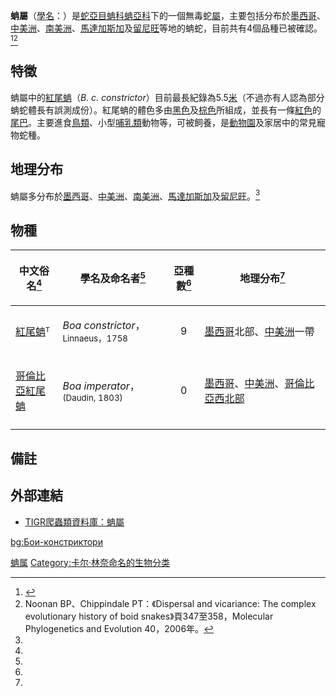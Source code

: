 {{Redirect2|Boa|这个词所指的韩国女歌手|寶兒}}
{{Automatic Taxobox
| image = Boa constrictor (2).jpg
| image_caption = [[紅尾蚺|紅尾蚺]]（''Boa constrictor''）
| taxon= Boa
| authority = [[Linnaeus|Linnaeus]]，1758
| type_species=[[紅尾蚺|紅尾蚺]]<br>''Boa constrictor''
| type_species_authority = Linnaeus，1758
| synonyms =
* ''Constrictor''<br>{{small|Lauren, 1768}}
* ''Pelophilus''<br>{{small|A.M.C. Duméril & Bibron, 1844}}
* ''Sanzinia''<br>{{small|[[約翰·愛德華·格雷|J. E. Gray, 1849]]}}
* ''Acrantophis''<br>{{small|Jan ''In'' Jan & Sordelli, 1860}}<ref name="McD99">McDiarmid RW、Campbell JA、Touré T：《Snake Species of the World: A Taxonomic and Geographic Reference, vol. 1》頁511，Herpetologists' League，1999年。ISBN 1-893777-00-6</ref>}}

'''蚺屬'''（[[學名|學名]]：{{lang|la|''Boa''}}）是[[蛇亞目|蛇亞目]][[蚺科|蚺科]][[蚺亞科|蚺亞科]]下的一個無毒蛇[[屬|屬]]，主要包括分布於[[墨西哥|墨西哥]]、[[中美洲|中美洲]]、[[南美洲|南美洲]]、[[馬達加斯加|馬達加斯加]]及[[留尼旺|留尼旺]]等地的蚺蛇，目前共有4個品種已被確認。<ref name="ITIS">{{ITIS|ID=209568|taxon=''Boa''|year=2008|date=5 July}}</ref><ref name="N&C06">Noonan BP、Chippindale PT：《Dispersal and vicariance: The complex evolutionary history of boid snakes》頁347至358，Molecular Phylogenetics and Evolution 40，2006年。</ref>

==特徵==
蚺屬中的[[紅尾蚺|紅尾蚺]]（''B. c. constrictor''）目前最長紀錄為5.5[[米_(單位)|米]]（不過亦有人認為部分蚺蛇體長有誤測成份）。紅尾蚺的體色多由[[黑色|黑色]]及[[棕色|棕色]]所組成，並長有一條[[紅色|紅色]]的[[尾巴|尾巴]]。主要進食[[鳥類|鳥類]]、小型[[哺乳類|哺乳類]]動物等，可被飼養，是[[動物園|動物園]]及家居中的常見寵物蛇種。

==地理分布==
蚺屬多分布於[[墨西哥|墨西哥]]、[[中美洲|中美洲]]、[[南美洲|南美洲]]、[[馬達加斯加|馬達加斯加]]及[[留尼旺|留尼旺]]。<ref name="McD99"/>

==物種==
{| class="wikitable"
!bgcolor="#f0f0f0"|中文俗名<ref name="ITIS"/>
!bgcolor="#f0f0f0"|學名及命名者<ref name="ITIS"/>
!bgcolor="#f0f0f0"|亞種數<ref name="ITIS"/>
!bgcolor="#f0f0f0"|地理分布<ref name="McD99"/>
|-
|[[紅尾蚺|紅尾蚺]]<font size="-1"><sup>T</sup></font>
|''Boa constrictor''，<small>Linnaeus，1758</small>
|align="center"|9
|style="width:40%"|[[墨西哥|墨西哥]]北部、[[中美洲|中美洲]]一帶
|-
|[[哥倫比亞紅尾蚺|哥倫比亞紅尾蚺]]
|''Boa imperator''，<small>(Daudin, 1803)</small>
|align="center"|0
|[[墨西哥|墨西哥]]、[[中美洲|中美洲]]、[[哥倫比亞|哥倫比亞]][[西北部|西北部]]
|-
|}

==備註==
{{reflist}}

==外部連結==
*{{en}}[http://reptile-database.reptarium.cz/search.php?&genus=Boa&submit=Search TIGR爬蟲類資料庫：蚺屬]
{{Taxonbar|from=Q492841}}

[[Category:蚺属|]]
[[Category:卡尔·林奈命名的生物分类|Category:卡尔·林奈命名的生物分类]]

[[bg:Бои-констриктори|bg:Бои-констриктори]]